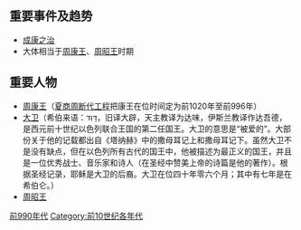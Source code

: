 {{Unreferenced|time=2018-06-30T12:46:04+00:00}}
{{DecadeTOC|-999}}

==重要事件及趋势==
*[[成康之治|成康之治]]
*大体相当于[[周康王|周康王]]、[[周昭王|周昭王]]时期 

==重要人物==
*[[周康王|周康王]]（[[夏商周断代工程|夏商周断代工程]]把康王在位时间定为前1020年至前996年）
*[[大卫|大卫]]（希伯来语：דָּוִד，旧译大辟，天主教译为达味，伊斯兰教译作达吾德，是西元前十世纪以色列联合王国的第二任国王。大卫的意思是“被爱的”。大部份关于他的记载都出自《塔纳赫》中的撒母耳记上和撒母耳记下。虽然大卫不是没有缺点，但在以色列所有古代的国王中，他被描述为最正义的国王，并且是一位优秀战士、音乐家和诗人（在圣经中赞美上帝的诗篇是他的著作）。根据圣经记录，耶稣是大卫的后裔。大卫在位四十年零六个月；其中有七年是在希伯仑。）
*[[周昭王|周昭王]]

{{世紀|-10}}

[[Category:前990年代|]]
[[Category:前10世纪各年代|Category:前10世纪各年代]]